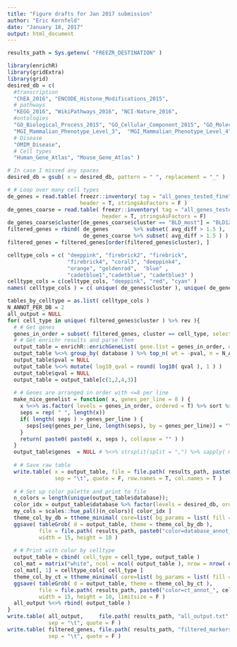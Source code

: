 ```yaml
---
title: "Figure drafts for Jan 2017 submission"
author: "Eric Kernfeld"
date: "January 18, 2017"
output: html_document
---
```


```r
results_path = Sys.getenv( "FREEZR_DESTINATION" )

library(enrichR)
library(gridExtra)
library(grid)
desired_db = c(   
  #transcription
  "ChEA_2016", "ENCODE_Histone_Modifications_2015",
  # pathways
  "KEGG_2016", "WikiPathways_2016", "NCI-Nature_2016",
  #ontologies
  "GO_Biological_Process_2015", "GO_Cellular_Component_2015", "GO_Molecular_Function_2015", 
  "MGI_Mammalian_Phenotype_Level_3",  "MGI_Mammalian_Phenotype_Level_4", 
  # Disease
  "OMIM_Disease",
  # Cell types
  "Human_Gene_Atlas", "Mouse_Gene_Atlas" )

# In case I missed any spaces
desired_db = gsub( x = desired_db, pattern = " ", replacement = "_" )

# # Loop over many cell types
de_genes = read.table( freezr::inventory( tag = "all_genes_tested_fine" ),
                       header = T, stringsAsFactors = F )
de_genes_coarse = read.table( freezr::inventory( tag = "all_genes_tested_coarse" ),
                              header = T, stringsAsFactors = F)
de_genes_coarse$cluster[de_genes_coarse$cluster == "BLD_most"] = "BLD1234"
filtered_genes = rbind( de_genes        %>% subset( avg_diff > 1.5 ), 
                        de_genes_coarse %>% subset( avg_diff > 1.5 ) )
filtered_genes = filtered_genes[order(filtered_genes$cluster), ]

celltype_cols = c( "deeppink", "firebrick2", "firebrick",
                   "firebrick4", "coral3", "deeppink4", 
                   "orange", "goldenrod",  "blue" ,
                   "cadetblue1","cadetblue", "cadetblue3" )
celltype_cols = c(celltype_cols, "deeppink", "red", "cyan" )
names( celltype_cols ) = c( unique( de_genes$cluster ), unique( de_genes_coarse$cluster ) )

tables_by_celltype = as.list( celltype_cols )
N_ANNOT_PER_DB = 2
all_output = NULL
for( cell_type in unique( filtered_genes$cluster ) %>% rev ){
  # # Get genes
  genes_in_order = subset( filtered_genes, cluster == cell_type, select = gene )[[1]]
  # # Get enrichr results and parse them
  output_table = enrichR::enrichGeneList( gene.list = genes_in_order, databases = desired_db ) 
  output_table %<>% group_by( database ) %>% top_n( wt = -pval, n = N_ANNOT_PER_DB) %>% as.data.frame
  output_table$pval = NULL
  output_table %<>% mutate( log10_qval = round( log10( qval ), 1 ) )
  output_table$qval = NULL
  output_table = output_table[c(1,2,4,3)]
  
  # # Genes are arranged in order with <=8 per line
  make_nice_genelist = function( x, genes_per_line = 8 ) {
    x %<>% as.factor( levels = genes_in_order, ordered = T) %>% sort %>% as.character
    seps = rep( " ", length(x))
    if( length( seps ) > genes_per_line ) {
      seps[seq(genes_per_line, length(seps), by = genes_per_line)] = "\n"
    }
    return( paste0( paste0( x, seps ), collapse = "" ) )
  }
  output_table$genes  = NULL # %<>% strsplit(split = ",") %>% sapply( make_nice_genelist )
  
  # # Save raw table
  write.table( x = output_table, file = file.path( results_path, paste0("annot_", cell_type, "_raw.txt" ) ),
               sep = "\t", quote = F, row.names = T, col.names = T )
    
  # # Set up color palette and print to file
  n_colors = length(unique(output_table$database)); 
  color_idx = output_table$database %>% factor(levels = desired_db, ordered = T) %>% as.integer
  my_cols = scales::hue_pal()(n_colors)[ color_idx ]
  theme_col_by_db = ttheme_minimal( core=list( bg_params = list( fill = my_cols ) ) )
  ggsave( tableGrob( d = output_table, theme = theme_col_by_db ), 
          file = file.path( results_path, paste0("color=database_annot_", cell_type, ".pdf")  ), 
          width = 15, height = 10 )
  
  # # Print with color by celltype
  output_table = cbind( cell_type = cell_type, output_table )
  col_mat = matrix("white", ncol = ncol( output_table ), nrow = nrow( output_table ) )
  col_mat[, 1] = celltype_cols[ cell_type ]
  theme_col_by_ct = ttheme_minimal( core=list( bg_params = list( fill = col_mat ) ) )
  ggsave( tableGrob( d = output_table, theme = theme_col_by_ct ), 
          file = file.path( results_path, paste0("color=ct_annot_", cell_type, ".pdf")  ), 
          width = 15, height = 10, limitsize = F )
  all_output %<>% rbind( output_table )
}
write.table( all_output,     file.path( results_path, "all_output.txt" ),
             sep = "\t", quote = F )
write.table( filtered_genes, file.path( results_path, "filtered_markers.txt" ), 
             sep = "\t", quote = F )
 
 
```
